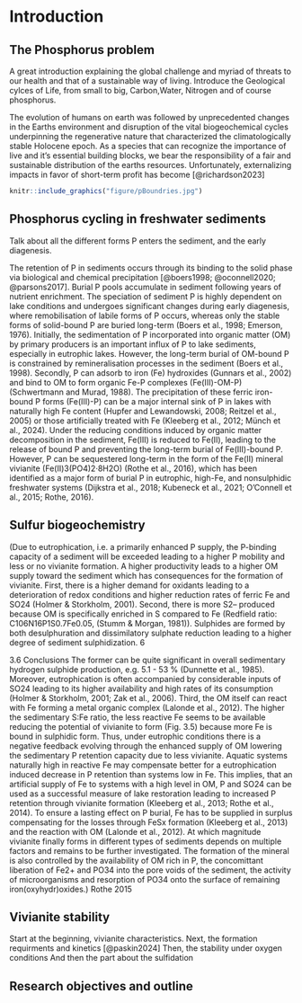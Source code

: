 <!--
This is for including Chapter 1.  Notice that it's also good practice to name your chunk.  This will help you debug potential issues as you knit.  The chunk above is called intro and the one below is called chapter1.  Feel free to change the name of the Rmd file as you wish, but don't forget to change it here from chap1.Rmd.
-->

<!--
The {#rmd-basics} text after the chapter declaration will allow us to link throughout the document back to the beginning of Chapter 1.  These labels will automatically be generated (if not specified) by changing the spaces to hyphens and capital letters to lowercase.  Look for the reference to this label at the beginning of Chapter 2.
-->
# Introduction {#Intro}

## The Phosphorus problem
A great introduction explaining the global challenge and myriad of threats to our health and that of a sustainable way of living.
Introduce the Geological cylces of Life, from small to big, Carbon,Water, Nitrogen and of course phosphorus.

The evolution of humans on earth was followed by unprecedented changes in the Earths environment and disruption of the vital biogeochemical cycles underpinning the regenerative nature that characterized the climatologically stable Holocene epoch.  As a species that can recognize the importance of live and it's essential building blocks, we bear the responsibility of a fair and sustainable distribution of the earths resources. Unfortunately, externalizing impacts in favor of short-term profit has become [@richardson2023]

```r
knitr::include_graphics("figure/pBoundries.jpg")
```

## Phosphorus cycling in freshwater sediments
Talk about all the different forms P enters the sediment, and the early diagenesis.

The retention of P in sediments occurs through its binding to the solid phase via biological and chemical precipitation [@boers1998; @oconnell2020; @parsons2017]. Burial P pools accumulate in sediment following years of nutrient enrichment. The speciation of sediment P is highly dependent on lake conditions and undergoes significant changes during early diagenesis, where remobilisation of labile forms of P occurs, whereas only the stable forms of solid-bound P are buried long-term (Boers et al., 1998; Emerson, 1976). Initially, the sedimentation of P incorporated into organic matter (OM) by primary producers is an important influx of P to lake sediments, especially in eutrophic lakes. However, the long-term burial of OM-bound P is constrained by remineralisation processes in the sediment (Boers et al., 1998). Secondly, P can adsorb to iron (Fe) hydroxides (Gunnars et al., 2002) and bind to OM to form organic Fe-P complexes (Fe(III)-OM-P) (Schwertmann and Murad, 1988). The precipitation of these ferric iron-bound P forms (Fe(III)-P) can be a major internal sink of P in lakes with naturally high Fe content (Hupfer and Lewandowski, 2008; Reitzel et al., 2005) or those artificially treated with Fe (Kleeberg et al., 2012; Münch et al., 2024). Under the reducing conditions induced by organic matter decomposition in the sediment, Fe(III) is reduced to Fe(II), leading to the release of bound P and preventing the long-term burial of Fe(III)-bound P. However, P can be sequestered long-term in the form of the Fe(II) mineral vivianite (Fe(II)3(PO4)2·8H2O) (Rothe et al., 2016), which has been identified as a major form of burial P in eutrophic, high-Fe, and nonsulphidic freshwater systems (Dijkstra et al., 2018; Kubeneck et al., 2021; O’Connell et al., 2015; Rothe, 2016).

## Sulfur biogeochemistry

(Due to eutrophication, i.e. a primarily enhanced P supply, the P-binding capacity of a sediment will be exceeded leading to a higher P mobility and less or no vivianite formation. A higher productivity leads to a higher OM supply toward the sediment which has consequences for the formation of vivianite. First, there is a higher demand for oxidants leading to a deterioration of redox conditions and higher reduction rates of ferric Fe and SO24 (Holmer & Storkholm, 2001). Second, there is more S2– produced because OM is specifically enriched in S compared to Fe (Redfield ratio: C106N16P1S0.7Fe0.05, (Stumm & Morgan, 1981)). Sulphides are formed by both desulphuration and dissimilatory sulphate reduction leading to a higher degree of sediment sulphidization. 6

3.6 Conclusions The former can be quite significant in overall sedimentary hydrogen sulphide production, e.g. 5.1 - 53 % (Dunnette et al., 1985). Moreover, eutrophication is often accompanied by considerable inputs of SO24 leading to its higher availability and high rates of its consumption (Holmer & Storkholm, 2001; Zak et al., 2006). Third, the OM itself can react with Fe forming a metal organic complex (Lalonde et al., 2012). The higher the sedimentary S:Fe ratio, the less reactive Fe seems to be available reducing the potential of vivianite to form (Fig. 3.5) because more Fe is bound in sulphidic form. Thus, under eutrophic conditions there is a negative feedback evolving through the enhanced supply of OM lowering the sedimentary P retention capacity due to less vivianite. Aquatic systems naturally high in reactive Fe may compensate better for a eutrophication induced decrease in P retention than systems low in Fe. This implies, that an artificial supply of Fe to systems with a high level in OM, P and SO24 can be used as a successful measure of lake restoration leading to increased P retention through vivianite formation (Kleeberg et al., 2013; Rothe et al., 2014). To ensure a lasting effect on P burial, Fe has to be supplied in surplus compensating for the losses through FeSx formation (Kleeberg et al., 2013) and the reaction with OM (Lalonde et al., 2012). At which magnitude vivianite finally forms in different types of sediments depends on multiple factors and remains to be further investigated. The formation of the mineral is also controlled by the availability of OM rich in P, the concomittant liberation of Fe2+ and PO34 into the pore voids of the sediment, the activity of microorganisms and resorption of PO34 onto the surface of remaining iron(oxyhydr)oxides.) Rothe 2015


## Vivianite stability
Start at the beginning, vivianite characteristics.
Next, the formation requirments and kinetics [@paskin2024]
Then, the stability under oxygen conditions
And then the part about the sulfidation

\begin{equation}
  \mathrm{Fe_3(PO_{4})_2\bullet H_2O(s) + 2H^+} \rightleftharpoons \mathrm{3Fe^{2+} + 2HPO_4^{2-} + 8H_2O}
  (\#eq:vivianitedissolve)
\end{equation}

\begin{equation}
  \mathrm{Fe^{2+} + xHS^-} \rightleftharpoons \mathrm{FeS_x(s) + xH^+}
  (\#eq:sulfideform)
\end{equation}


## Research objectives and outline